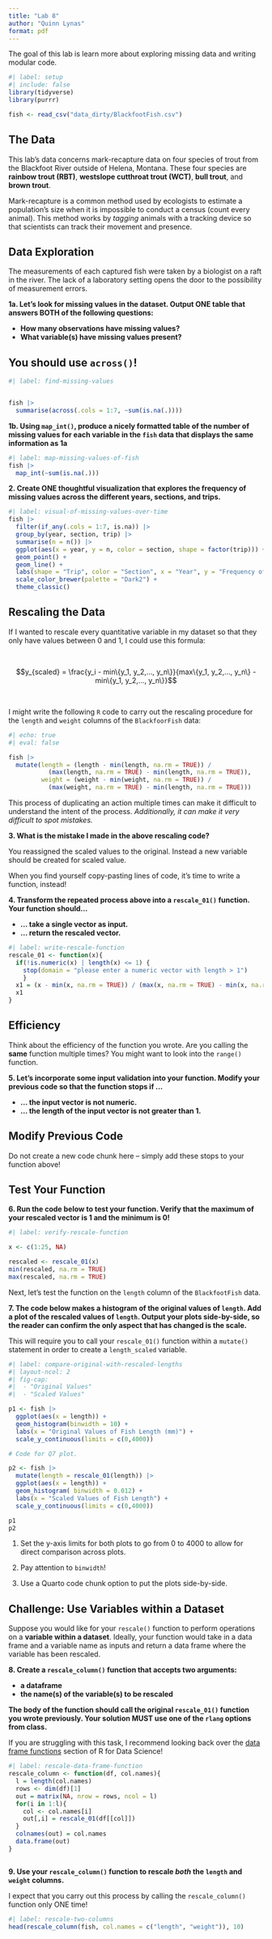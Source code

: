 ```yaml
---
title: "Lab 8"
author: "Quinn Lynas"
format: pdf
---
```


The goal of this lab is learn more about exploring missing data and writing
modular code.

```r
#| label: setup
#| include: false
library(tidyverse)
library(purrr)

fish <- read_csv("data_dirty/BlackfootFish.csv")
```

## The Data

This lab's data concerns mark-recapture data on four species of trout from the
Blackfoot River outside of Helena, Montana. These four species are
**rainbow trout (RBT)**, **westslope cutthroat trout (WCT)**, **bull trout**,
and **brown trout**.

Mark-recapture is a common method used by ecologists to estimate a population's
size when it is impossible to conduct a census (count every animal). This method
works by *tagging* animals with a tracking device so that scientists can track
their movement and presence.

## Data Exploration

The measurements of each captured fish were taken by a biologist on a raft in
the river. The lack of a laboratory setting opens the door to the possibility of
measurement errors.

**1a. Let's look for missing values in the dataset. Output ONE table that answers BOTH of the following questions:**

+ **How many observations have missing values?**
+ **What variable(s) have missing values present?**

::: callout-tip
# You should use `across()`!
:::

```r
#| label: find-missing-values


fish |>
  summarise(across(.cols = 1:7, ~sum(is.na(.))))

```



**1b. Using `map_int()`, produce a nicely formatted table of the number of missing values for each variable in the `fish` data that displays the same information as 1a** 

```r
#| label: map-missing-values-of-fish
fish |>
  map_int(~sum(is.na(.)))

```


**2. Create ONE thoughtful visualization that explores the frequency of missing values across the different years, sections, and trips.**

```r
#| label: visual-of-missing-values-over-time
fish |>
  filter(if_any(.cols = 1:7, is.na)) |>
  group_by(year, section, trip) |>
  summarise(n = n()) |>
  ggplot(aes(x = year, y = n, color = section, shape = factor(trip))) + 
  geom_point() +
  geom_line() + 
  labs(shape = "Trip", color = "Section", x = "Year", y = "Frequency of Missing Data") + 
  scale_color_brewer(palette = "Dark2") + 
  theme_classic()

```

## Rescaling the Data

If I wanted to rescale every quantitative variable in my dataset so that they
only have values between 0 and 1, I could use this formula:

</br>

$$y_{scaled} = \frac{y_i - min\{y_1, y_2,..., y_n\}}{max\{y_1, y_2,..., y_n\} 
- min\{y_1, y_2,..., y_n\}}$$

</br>

I might write the following `R` code to carry out the rescaling procedure for the `length` and `weight` columns of the `BlackfoorFish` data:

```r
#| echo: true
#| eval: false

fish |> 
  mutate(length = (length - min(length, na.rm = TRUE)) / 
           (max(length, na.rm = TRUE) - min(length, na.rm = TRUE)), 
         weight = (weight - min(weight, na.rm = TRUE)) / 
           (max(weight, na.rm = TRUE) - min(length, na.rm = TRUE)))
```

This process of duplicating an action multiple times can make it difficult to
understand the intent of the process. *Additionally, it can make it very difficult to spot mistakes.*

**3. What is the mistake I made in the above rescaling code?**

You reassigned the scaled values to the original. Instead a new variable should be created for scaled value.

When you find yourself copy-pasting lines of code, it's time to write a
function, instead!

**4. Transform the repeated process above into a `rescale_01()` function. Your function should...**

+ **... take a single vector as input.**
+ **... return the rescaled vector.**

```r
#| label: write-rescale-function
rescale_01 <- function(x){
  if(!is.numeric(x) | length(x) <= 1) {
    stop(domain = "please enter a numeric vector with length > 1")
    }
  x1 = (x - min(x, na.rm = TRUE)) / (max(x, na.rm = TRUE) - min(x, na.rm = TRUE))
  x1
}

```

::: callout-tip
# Efficiency 

Think about the efficiency of the function you wrote. Are you calling the
**same** function multiple times? You might want to look into the `range()` 
function. 
:::

**5. Let's incorporate some input validation into your function. Modify your previous code so that the function stops if ...**

+ **... the input vector is not numeric.**
+ **... the length of the input vector is not greater than 1.**

::: callout-tip
# Modify Previous Code

Do not create a new code chunk here -- simply add these stops to your function
above!
:::

## Test Your Function

**6. Run the code below to test your function. Verify that the maximum of your rescaled vector is 1 and the minimum is 0!**

```r
#| label: verify-rescale-function

x <- c(1:25, NA)

rescaled <- rescale_01(x)
min(rescaled, na.rm = TRUE)
max(rescaled, na.rm = TRUE)
```

Next, let's test the function on the `length` column of the `BlackfootFish` data.

**7. The code below makes a histogram of the original values of `length`. Add a plot of the rescaled values of `length`. Output your plots side-by-side, so the reader can confirm the only aspect that has changed is the scale.**

::: callout-warning
This will require you to call your `rescale_01()` function within a `mutate()`
statement in order to create a `length_scaled` variable.
:::

```r
#| label: compare-original-with-rescaled-lengths
#| layout-ncol: 2
#| fig-cap: 
#|  - "Original Values"
#|  - "Scaled Values"

p1 <- fish |>  
  ggplot(aes(x = length)) + 
  geom_histogram(binwidth = 10) +
  labs(x = "Original Values of Fish Length (mm)") +
  scale_y_continuous(limits = c(0,4000))

# Code for Q7 plot.

p2 <- fish |>
  mutate(length = rescale_01(length)) |>  
  ggplot(aes(x = length)) + 
  geom_histogram( binwidth = 0.012) +
  labs(x = "Scaled Values of Fish Length") +
  scale_y_continuous(limits = c(0,4000))

p1
p2
```

::: callout-tip
1. Set the y-axis limits for both plots to go from 0 to 4000 to allow for direct comparison across plots.

2. Pay attention to `binwidth`!

3. Use a Quarto code chunk option to put the plots side-by-side.
:::

## Challenge: Use Variables within a Dataset

Suppose you would like for your `rescale()` function to perform operations on a **variable within a dataset**. Ideally, your function would take in a data
frame and a variable name as inputs and return a data frame where the variable
has been rescaled.

**8. Create a `rescale_column()` function that accepts two arguments:**

+ **a dataframe**
+ **the name(s) of the variable(s) to be rescaled**

**The body of the function should call the original `rescale_01()` function you wrote previously. Your solution MUST use one of the `rlang` options from class.**

::: callout-tip
If you are struggling with this task, I recommend looking back over the 
[data frame functions](https://r4ds.hadley.nz/functions.html#data-frame-functions)
section of R for Data Science!
:::

```r
#| label: rescale-data-frame-function
rescale_column <- function(df, col.names){
  l = length(col.names)
  rows <- dim(df)[1]
  out = matrix(NA, nrow = rows, ncol = l)
  for(i in 1:l){
    col <- col.names[i]
    out[,i] = rescale_01(df[[col]])
  }
  colnames(out) = col.names
  data.frame(out)
}



```

**9. Use your `rescale_column()` function to rescale *both* the `length` and `weight` columns.**

::: callout-warning
I expect that you carry out this process by calling the `rescale_column()` function only ONE time!
:::

```r
#| label: rescale-two-columns
head(rescale_column(fish, col.names = c("length", "weight")), 10)
```
